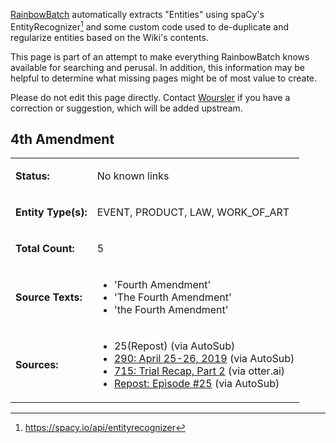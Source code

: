 [[User:RainbowBatch | RainbowBatch]] automatically extracts "Entities" using spaCy's EntityRecognizer<ref>https://spacy.io/api/entityrecognizer</ref> and some custom code used to de-duplicate and regularize entities based on the Wiki's contents.

This page is part of an attempt to make everything RainbowBatch knows available for searching and perusal. In addition, this information may be helpful to determine what missing pages might be of most value to create.

Please do not edit this page directly. Contact [[User:Woursler | Woursler]] if you have a correction or suggestion, which will be added upstream.

==4th Amendment==
{| class="fandom-table"
|'''Status:'''
|No known links
|-
|'''Entity Type(s):'''
|EVENT, PRODUCT, LAW, WORK_OF_ART
|-
|'''Total Count:'''
|5
|-
|'''Source Texts:'''
|

*'Fourth Amendment'
*'The Fourth Amendment'
*'the Fourth Amendment'

|-
|'''Sources:'''
|

*25(Repost) (via AutoSub)
*[[290: April 25-26, 2019]] (via AutoSub)
*[[715: Trial Recap, Part 2]] (via otter.ai)
*[[Repost: Episode 25|Repost: Episode #25]] (via AutoSub)

|}
